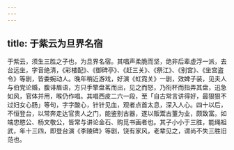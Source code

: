 ```yaml
---
---
---
```

title: 于紫云为旦界名宿
---



于紫云，须生三胜之子也，为旦界名宿。其唱声柔脆而坚，绝非后辈虚浮一派，去台远坐，字音绝清，《彩楼配》、《御碑亭》、《赶三关》、《祭江》、《别宫》、《坐宫盗令》等剧，皆委婉动人。晚年稍近游戏，好演《虹霓关》一剧，效婢子装，见夫人与伯党论婚，腹诽眉语，方只手擎盘茗而出，见之而怒，乃衔杯而指弄其盘，迅急如风，官体并用，喉仍作唱。其唱西皮二六一段，至「自古常言讲得好，最狠狠不过妇女心肠」等句，字字酸心，针针见血，观者点首太息，深入人心。四十以后，不恒登台，以常奔走达官贵人之门，能鉴别古器，遂以贩鬻古董为业，颇致富。如端忠愍公、杨文敬公，皆常与讲论金石、购觅书画者也。其子小小于三胜，能绳祖武，年十三四，即登台演《李陵碑》等剧，饶有家风，老辈见之，谓尚不失三胜旧范也。